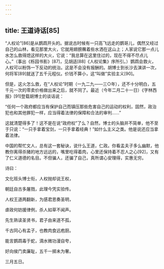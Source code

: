 ```yaml
---
---
---
```

title: 王道诗话[85]
---




“人权论”[86]是从鹦鹉开头的。据说古时候有一只高飞远走的鹦哥儿，偶然又经过自己的山林，看见那里大火，它就用翅膀蘸着些水洒在这山上；人家说它那一点儿水怎么救得熄这样的大火，它说：“我总算在这里住过的，现在不得不尽点儿心。”（事出《栎园书影》[87]，见胡适[88]《人权论集》序所引。）鹦鹉会救火，人权可以粉饰一下反动的统治。这是不会没有报酬的。胡博士到长沙去演讲一次，何将军[89]就送了五千元程仪。价钱不算小，这“叫做”实验主义[90]。

但是，这火怎么救，在“人权论”时期（一九二九——三○年），还不十分明白，五千元一次的零卖价格做出来之后，就不同了。最近（今年二月二十一日）《字林西报》[91]登载胡博士的谈话说：

“任何一个政府都应当有保护自己而镇压那些危害自己的运动的权利，固然，政治犯也和其他罪犯一样，应当得着法律的保障和合法的审判……”

这就清楚得多了！这不是在说“政府权”了么？自然，博士的头脑并不简单，他不至于只说：“一只手拿着宝剑，一只手拿着经典！”如什么主义之类。他是说还应当拿着法律。

中国的帮忙文人，总有这一套秘诀，说什么王道，仁政。你看孟夫子多么幽默，他教你离得杀猪的地方远远的，嘴里吃得着肉，心里还保持着不忍人之心[92]，又有了仁义道德的名目。不但骗人，还骗了自己，真所谓心安理得，实惠无穷。

诗曰：

文化班头博士衔，人权抛却说王权，

朝廷自古多屠戮，此理今凭实验传。





人权王道两翻新，为感君恩奏圣明，

虐政何妨援律例，杀人如草不闻声。





先生熟读圣贤书，君子由来道不孤，

千古同心有孟子，也教肉食远庖厨。





能言鹦鹉毒于蛇，滴水微功漫自夸，

好向侯门卖廉耻，五千一掷未为奢。

三月五日。